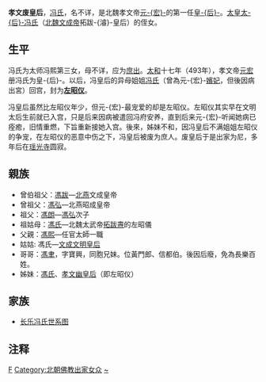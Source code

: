 '''孝文废皇后'''，[[冯姓|冯氏]]，名不详，是北魏孝文帝[[元宏|元-{宏}-]]的第一任[[皇后|皇-{后}-]]。[[冯太后|太皇太-{后}-冯氏]]（[[北魏文成帝|北魏文成帝]]拓跋-{濬}-皇后）的侄女。

==生平==

冯氏为太师冯熙第三女，母不详，应为[[庶女|庶出]]。[[太和_(北魏)|太和]]十七年（493年），孝文帝[[元宏|元宏]]册冯氏为皇-{后}-。以后，冯皇后的异母姐姐[[孝文幽皇后|冯氏]]（曾為元-{宏}-[[嬪妃|嬪妃]]，但後因病出宮）回宫，封为'''[[左昭仪|左昭仪]]'''。

冯皇后虽然比左昭仪年少，但元-{宏}-最宠爱的却是左昭仪。左昭仪其实早在文明太后生前就已入宫，只是后来因病被遣回冯府安养，直到后来元-{宏}-听闻她病已痊癒，旧情重燃，下旨重新接她入宫。後來，姊妹不和，因冯皇后不满姐姐左昭仪的争宠，在左昭仪的恶意中伤之下，冯皇后被废为庶人。废皇后于是出家为尼，多年后在[[瑶光寺|瑶光寺]]圆寂。

== 親族 ==   
*曾伯祖父：[[馮跋|馮跋]]—[[北燕|北燕]]文成皇帝   
*曾祖父：[[馮弘|馮弘]]—北燕昭成皇帝   
*祖父：[[馮朗|馮朗]]—[[馮弘|馮弘]]次子
*祖姑母：[[馮左昭儀_(北魏太武帝)|馮氏]]—北魏太武帝[[拓跋燾|拓跋燾]]的左昭儀   
*父親：[[馮熙|馮熙]]—任官太師一職
*姑姑: 馮氏—[[文成文明皇后|文成文明皇后]]
*哥哥：[[馮聿|馮聿]]，字寶興，同胞兄妹。位黃門郎、信都伯。後因后廢，免為長樂百姓。
*姊妹：[[馮昭儀_(北魏孝文帝)|馮氏]]、[[孝文幽皇后|孝文幽皇后]]（即左昭仪）

==家族==
*[[长乐冯氏世系图|长乐冯氏世系图]]

== 注释 ==
{{Reflist}}

{{北魏皇后}}
{{start box}}
{{s-before|[[文成文明皇后|文成文明皇后]]}}
{{s-title|[[:category:北魏皇后|北魏皇后]]|493年—496年}}
{{s-after|[[孝文幽皇后|孝文幽皇后]]}}
{{end box}}

[[Category:北魏废后|F]]
[[Category:北朝佛教出家女众|Category:北朝佛教出家女众]]
[[Category:长乐冯氏|~]]